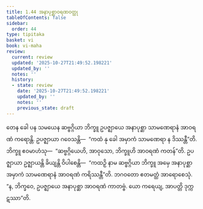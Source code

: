 ```yaml
---
title: 1.44 အနာပုစ္ဆာဝရဏဝတ္ထု
tableOfContents: false
sidebar:
  order: 44
type: tipitaka
basket: vi
book: vi-maha
review:
  current: review
  updated: '2025-10-27T21:49:52.198221'
  updated_by: ''
  notes: ''
  history:
  - state: review
    date: '2025-10-27T21:49:52.198221'
    updated_by: ''
    notes: ''
    previous_state: draft
---
```



<ReviewStatus review={frontmatter.review} showDetails={true} />

<HypothesisAnnotation frontmatter={frontmatter} />

<DynamicBreadcrumb />

<Division number="108" book="vi-maha" e="ch" v="3" p="118">

<Paragraph number="479" book="vi-maha">
တေန ခေါ ပန သမယေန ဆဗ္ဗဂ္ဂိယာ ဘိက္ခူ ဥပဇ္ဈာယေ အနာပုစ္ဆာ သာမဏေရာနံ အာဝရဏံ ကရောန္တိ. ဥပဇ္ဈာယာ ဂဝေသန္တိ—  “ကထံ နု ခေါ အမှာကံ သာမဏေရာ န ဒိဿန္တီ”တိ. ဘိက္ခူ ဧဝမာဟံသု—  “ဆဗ္ဗဂ္ဂိယေဟိ, အာဝုသော, ဘိက္ခူဟိ အာဝရဏံ ကတန်”တိ. ဥပဇ္ဈာယာ ဥဇ္ဈာယန္တိ ခိယျန္တိ ဝိပါစေန္တိ—  “ကထဉှိ နာမ ဆဗ္ဗဂ္ဂိယာ ဘိက္ခူ အမှေ အနာပုစ္ဆာ အမှာကံ သာမဏေရာနံ အာဝရဏံ ကရိဿန္တီ”တိ. ဘဂဝတော ဧတမတ္ထံ အာရောစေသုံ. “န, ဘိက္ခဝေ, ဥပဇ္ဈာယေ အနာပုစ္ဆာ အာဝရဏံ ကာတဗ္ဗံ. ယော ကရေယျ, အာပတ္တိ ဒုက္ကဋဿာ”တိ.
</Paragraph>
</Division>